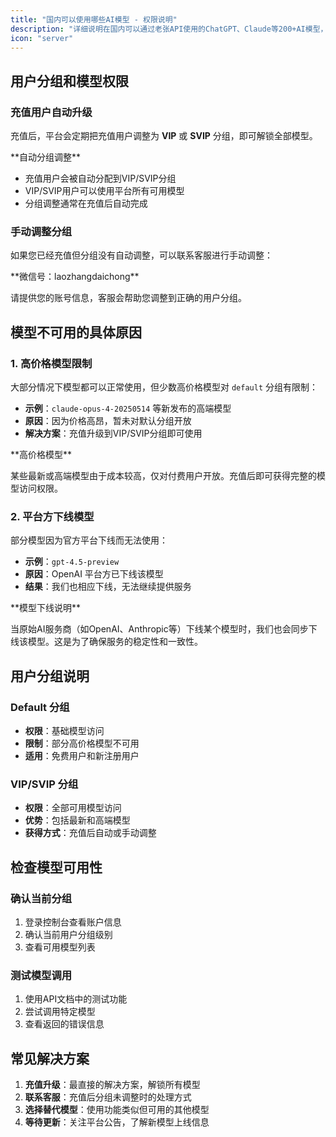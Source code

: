 ```yaml
---
title: "国内可以使用哪些AI模型 - 权限说明"
description: "详细说明在国内可以通过老张API使用的ChatGPT、Claude等200+AI模型，以及如何解锁全部模型权限"
icon: "server"
---
```


## 用户分组和模型权限

### 充值用户自动升级

充值后，平台会定期把充值用户调整为 **VIP** 或 **SVIP** 分组，即可解锁全部模型。

<Info>
**自动分组调整**

- 充值用户会被自动分配到VIP/SVIP分组
- VIP/SVIP用户可以使用平台所有可用模型
- 分组调整通常在充值后自动完成
</Info>

### 手动调整分组

如果您已经充值但分组没有自动调整，可以联系客服进行手动调整：

<Card title="联系客服" icon="message-circle">
**微信号：laozhangdaichong**

请提供您的账号信息，客服会帮助您调整到正确的用户分组。
</Card>

## 模型不可用的具体原因

### 1. 高价格模型限制

大部分情况下模型都可以正常使用，但少数高价格模型对 `default` 分组有限制：

- **示例**：`claude-opus-4-20250514` 等新发布的高端模型
- **原因**：因为价格高昂，暂未对默认分组开放
- **解决方案**：充值升级到VIP/SVIP分组即可使用

<Warning>
**高价格模型**

某些最新或高端模型由于成本较高，仅对付费用户开放。充值后即可获得完整的模型访问权限。
</Warning>

### 2. 平台方下线模型

部分模型因为官方平台下线而无法使用：

- **示例**：`gpt-4.5-preview` 
- **原因**：OpenAI 平台方已下线该模型
- **结果**：我们也相应下线，无法继续提供服务

<Info>
**模型下线说明**

当原始AI服务商（如OpenAI、Anthropic等）下线某个模型时，我们也会同步下线该模型。这是为了确保服务的稳定性和一致性。
</Info>

## 用户分组说明

### Default 分组
- **权限**：基础模型访问
- **限制**：部分高价格模型不可用
- **适用**：免费用户和新注册用户

### VIP/SVIP 分组
- **权限**：全部可用模型访问
- **优势**：包括最新和高端模型
- **获得方式**：充值后自动或手动调整

## 检查模型可用性

### 确认当前分组
1. 登录控制台查看账户信息
2. 确认当前用户分组级别
3. 查看可用模型列表

### 测试模型调用
1. 使用API文档中的测试功能
2. 尝试调用特定模型
3. 查看返回的错误信息

## 常见解决方案

1. **充值升级**：最直接的解决方案，解锁所有模型
2. **联系客服**：充值后分组未调整时的处理方式
3. **选择替代模型**：使用功能类似但可用的其他模型
4. **等待更新**：关注平台公告，了解新模型上线信息